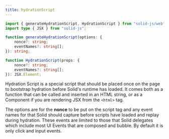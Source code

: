 ```yaml
---
title: hydrationScript
---
```


```ts
import { generateHydrationScript, HydrationScript } from "solid-js/web";
import type { JSX } from "solid-js";

function generateHydrationScript(options: {
	nonce?: string;
	eventNames?: string[];
}): string;

function HydrationScript(props: {
	nonce?: string;
	eventNames?: string[];
}): JSX.Element;
```

Hydration Script is a special script that should be placed once on the page to bootstrap hydration before Solid's runtime has loaded.
It comes both as a function that can be called and inserted in an HTML string, or as a Component if you are rendering JSX from the `<html>` tag.

The options are for the **nonce** to be put on the script tag and any event names for that Solid should capture before scripts have loaded and replay during hydration.
These events are limited to those that Solid delegates which include most UI Events that are composed and bubble.
By default it is only click and input events.
